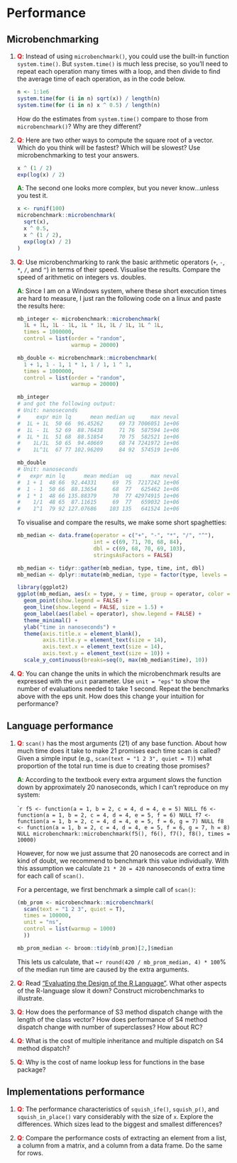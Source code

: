 # Performance

## Microbenchmarking

1. __<span style="color:red">Q</span>__: Instead of using `microbenchmark()`, you could use the built-in function
   `system.time()`. But `system.time()` is much less precise, so you'll
   need to repeat each operation many times with a loop, and then divide
   to find the average time of each operation, as in the code below.

    ```r
    n <- 1:1e6
    system.time(for (i in n) sqrt(x)) / length(n)
    system.time(for (i in n) x ^ 0.5) / length(n)
    ```
    
    How do the estimates from `system.time()` compare to those from
    `microbenchmark()`? Why are they different?

1.  __<span style="color:red">Q</span>__: Here are two other ways to compute the square root of a vector. Which
    do you think will be fastest? Which will be slowest? Use microbenchmarking
    to test your answers.

    ```r
    x ^ (1 / 2)
    exp(log(x) / 2)
    ```
    
    __<span style="color:green">A</span>__: The second one looks more complex, but you never know...unless you test it.
    
    ```r
    x <- runif(100)
    microbenchmark::microbenchmark(
      sqrt(x),
      x ^ 0.5,
      x ^ (1 / 2),
      exp(log(x) / 2)
    )
    ```

1.  __<span style="color:red">Q</span>__: Use microbenchmarking to rank the basic arithmetic operators (`+`, `-`,
    `*`, `/`, and `^`) in terms of their speed. Visualise the results. Compare
    the speed of arithmetic on integers vs. doubles.
    
    __<span style="color:green">A</span>__: Since I am on a Windows system, where these short execution times are hard to measure, I just ran the following code on a linux and paste the results here:
    
    ```r
    mb_integer <- microbenchmark::microbenchmark(
      1L + 1L, 1L - 1L, 1L * 1L, 1L / 1L, 1L ^ 1L, 
      times = 1000000,
      control = list(order = "random",
                     warmup = 20000)
    
    mb_double <- microbenchmark::microbenchmark(
      1 + 1, 1 - 1, 1 * 1, 1 / 1, 1 ^ 1, 
      times = 1000000,
      control = list(order = "random",
                     warmup = 20000)
    
    mb_integer
    # and got the following output:
    # Unit: nanoseconds
    #     expr min lq      mean median uq     max neval
    #  1L + 1L  50 66  96.45262     69 73 7006051 1e+06
    #  1L - 1L  52 69  88.76438     71 76  587594 1e+06
    #  1L * 1L  51 68  88.51854     70 75  582521 1e+06
    #    1L/1L  50 65  94.40669     68 74 7241972 1e+06
    #    1L^1L  67 77 102.96209     84 92  574519 1e+06
    
    mb_double
    # Unit: nanoseconds
    #   expr min lq      mean median  uq      max neval
    #  1 + 1  48 66  92.44331     69  75  7217242 1e+06
    #  1 - 1  50 66  88.13654     68  77   625462 1e+06
    #  1 * 1  48 66 135.88379     70  77 42974915 1e+06
    #    1/1  48 65  87.11615     69  77   659032 1e+06
    #    1^1  79 92 127.07686    103 135   641524 1e+06
    ```
    
    To visualise and compare the results, we make some short spaghetties:
    
    ```r
    mb_median <- data.frame(operator = c("+", "-", "*", "/", "^"),
                            int = c(69, 71, 70, 68, 84),
                            dbl = c(69, 68, 70, 69, 103),
                            stringsAsFactors = FALSE)

    mb_median <- tidyr::gather(mb_median, type, time, int, dbl)
    mb_median <- dplyr::mutate(mb_median, type = factor(type, levels = c("int", "dbl")))

    library(ggplot2)
    ggplot(mb_median, aes(x = type, y = time, group = operator, color = operator)) +
      geom_point(show.legend = FALSE) +
      geom_line(show.legend = FALSE, size = 1.5) +
      geom_label(aes(label = operator), show.legend = FALSE) +
      theme_minimal() +
      ylab("time in nanoseconds") +
      theme(axis.title.x = element_blank(),
            axis.title.y = element_text(size = 14),
            axis.text.x = element_text(size = 14),
            axis.text.y = element_text(size = 10)) +
      scale_y_continuous(breaks=seq(0, max(mb_median$time), 10))
    ```

1.  __<span style="color:red">Q</span>__: You can change the units in which the microbenchmark results are
    expressed with the `unit` parameter. Use `unit = "eps"` to show
    the number of evaluations needed to take 1 second. Repeat the benchmarks
    above with the eps unit. How does this change your intuition for performance?

## Language performance

1.  __<span style="color:red">Q</span>__: `scan()` has the most arguments (21) of any base function. About how
    much time does it take to make 21 promises each time scan is called?
    Given a simple input (e.g., `scan(text = "1 2 3", quiet = T)`) what
    proportion of the total run time is due to creating those promises?
    
    __<span style="color:green">A</span>__: According to the textbook every extra argument slows the function down by approximately 20 nanoseconds, which I can't reproduce on my system:
    
    ````r
    f5 <- function(a = 1, b = 2, c = 4, d = 4, e = 5) NULL
    f6 <- function(a = 1, b = 2, c = 4, d = 4, e = 5, f = 6) NULL
    f7 <- function(a = 1, b = 2, c = 4, d = 4, e = 5, f = 6, g = 7) NULL
    f8 <- function(a = 1, b = 2, c = 4, d = 4, e = 5, f = 6, g = 7, h = 8) NULL
    microbenchmark::microbenchmark(f5(), f6(), f7(), f8(), times = 10000)
    ```
    
    However, for now we just assume that 20 nanosecods are correct and in kind of doubt, we recommend to benchmark this value individually. With this assumption we calculate `21 * 20 = 420` nanoseconds of extra time for each call of `scan()`.
    
    For a percentage, we first benchmark a simple call of `scan()`:
    
    ```r
    (mb_prom <- microbenchmark::microbenchmark(
      scan(text = "1 2 3", quiet = T),
      times = 100000,
      unit = "ns",
      control = list(warmup = 1000)
      ))

    mb_prom_median <- broom::tidy(mb_prom)[2,]$median
    ```
    
    This lets us calculate, that ~`r round(420 / mb_prom_median, 4) * 100`% of the median run time are caused by the extra arguments.

1.  __<span style="color:red">Q</span>__: Read ["Evaluating the Design of the R Language"](http://r.cs.purdue.edu/pub/ecoop12.pdf). What other aspects of the R-language slow it
    down? Construct microbenchmarks to illustrate. 

1.  __<span style="color:red">Q</span>__: How does the performance of S3 method dispatch change with the length
    of the class vector? How does performance of S4 method dispatch change
    with number of superclasses? How about RC?

1.  __<span style="color:red">Q</span>__: What is the cost of multiple inheritance and multiple dispatch on
    S4 method dispatch?

1.  __<span style="color:red">Q</span>__: Why is the cost of name lookup less for functions in the base package?

## Implementations performance

1.  __<span style="color:red">Q</span>__: The performance characteristics of `squish_ife()`, `squish_p()`, and
   `squish_in_place()` vary considerably with the size of `x`. Explore the
   differences. Which sizes lead to the biggest and smallest differences?

1.  __<span style="color:red">Q</span>__: Compare the performance costs of extracting an element from a list, a
    column from a matrix, and a column from a data frame. Do the same for rows.